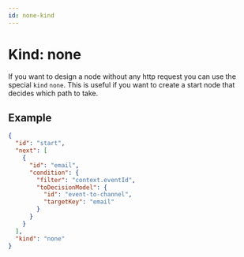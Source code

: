 ```yaml
---
id: none-kind
---
```


# Kind: none

If you want to design a node without any http request you can use the special `kind` `none`. This is useful if you want to create a start node that decides which path to take.

## Example

```json
{
  "id": "start",
  "next": [
    {
      "id": "email",
      "condition": {
        "filter": "context.eventId",
        "toDecisionModel": {
          "id": "event-to-channel",
          "targetKey": "email"
        }
      }
    }
  ],
  "kind": "none"
}
```
